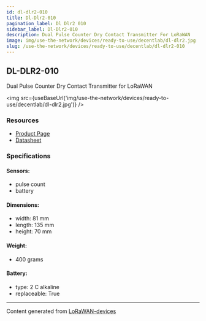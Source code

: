 ```yaml
---
id: dl-dlr2-010
title: Dl-Dlr2-010
pagination_label: Dl Dlr2 010
sidebar_label: Dl-Dlr2-010
description: Dual Pulse Counter Dry Contact Transmitter For LoRaWAN
image: img/use-the-network/devices/ready-to-use/decentlab/dl-dlr2.jpg
slug: /use-the-network/devices/ready-to-use/decentlab/dl-dlr2-010
---
```



## DL-DLR2-010

Dual Pulse Counter Dry Contact Transmitter for LoRaWAN

<img src={useBaseUrl('img/use-the-network/devices/ready-to-use/decentlab/dl-dlr2.jpg')} />

### Resources

- [Product Page](https://www.decentlab.com/products/analog-or-digital-sensor-device-for-lorawan)
- [Datasheet](https://cdn.decentlab.com/download/datasheets/Decentlab-DL-DLR2-datasheet.pdf)

### Specifications

#### Sensors:

- pulse count
- battery

#### Dimensions:

- width: 81 mm
- length: 135 mm
- height: 70 mm

#### Weight:

- 400 grams

#### Battery:

- type: 2 C alkaline
- replaceable: True

---

Content generated from [LoRaWAN-devices](https://github.com/TheThingsNetwork/lorawan-devices)
